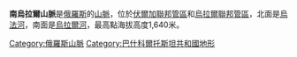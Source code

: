 '''南烏拉爾山脈'''是[[俄羅斯|俄羅斯]]的[[山脈|山脈]]，位於[[伏爾加聯邦管區|伏爾加聯邦管區]]和[[烏拉爾聯邦管區|烏拉爾聯邦管區]]，北面是[[烏法河|烏法河]]，南面是[[烏拉爾河|烏拉爾河]]，最高點海拔高度1,640米。

{{Russia-geo-stub}}
[[Category:俄羅斯山脈|Category:俄羅斯山脈]]
[[Category:巴什科爾托斯坦共和國地形|Category:巴什科爾托斯坦共和國地形]]